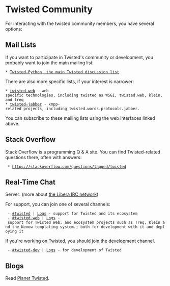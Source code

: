 = Twisted Community = 

For interacting with the twisted community members, you have several options:

== Mail Lists ==

If you want to participate in Twisted's community or development, you probably want to join the main mailing list:
 * [https://twistedmatrix.com/cgi-bin/mailman/listinfo/twisted-python Twisted-Python, the main Twisted discussion list]

There are also more specific lists, if your interest is narrower:

 * [https://twistedmatrix.com/cgi-bin/mailman/listinfo/twisted-web twisted-web] - web-specific technologies, including twisted as WSGI, twisted.web, klein, and treq
 * [https://mailman.ik.nu/mailman/listinfo/twisted-jabber twisted-jabber] - xmpp-related projects, including twisted.words.protocols.jabber.

You can subscribe to these mailing lists using the web interfaces linked above.

== Stack Overflow ==

Stack Overflow is a programming Q & A site.  You can find Twisted-related questions there, often with answers:

  * https://stackoverflow.com/questions/tagged/twisted

== Real-Time Chat ==

Server: {{{irc.libera.chat}}} (more about [https://libera.chat the Libera IRC network])

For support, you can join one of several channels:

  - [irc://irc.libera.chat/twisted #twisted] | [https://freenode.logbot.info/twisted/ Logs] - support for Twisted and its ecosystem
  - [irc://irc.libera.chat/twisted.web #twisted.web] | [https://freenode.logbot.info/twisted.web/ Logs] - support for Twisted Web, and ecosystem projects such as Treq, Klein and the Nevow templating system.; both for development with it and deploying it

If you're working on Twisted, you should join the development channel.

  - [irc://irc.libera.chat/twisted-dev #twisted-dev] | [https://freenode.logbot.info/twisted-dev/ Logs] - for development of Twisted

== Blogs ==

Read [https://planet.twistedmatrix.com/ Planet Twisted].